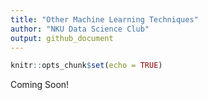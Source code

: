 ```yaml
---
title: "Other Machine Learning Techniques"
author: "NKU Data Science Club"
output: github_document
---
```


```r
knitr::opts_chunk$set(echo = TRUE)
```

Coming Soon!